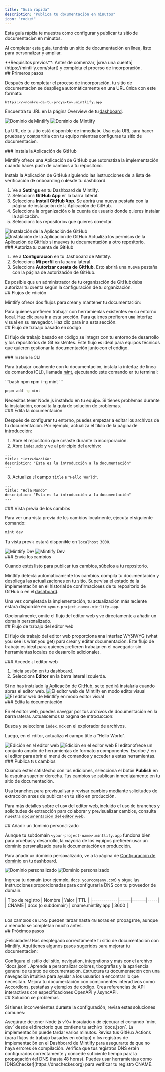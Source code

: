 ```yaml
---
title: "Guía rápida"
description: "Publica tu documentación en minutos"
icon: "rocket"
---
```


Esta guía rápida te muestra cómo configurar y publicar tu sitio de documentación en minutos.

Al completar esta guía, tendrás un sitio de documentación en línea, listo para personalizar y ampliar.

<Info>
  **Requisitos previos**: Antes de comenzar, [crea una cuenta](https://mintlify.com/start) y completa el proceso de incorporación.
</Info>

<div id="getting-started">
  ## Primeros pasos
</div>

Después de completar el proceso de incorporación, tu sitio de documentación se despliega automáticamente en una URL única con este formato:

```
https://<nombre-de-tu-proyecto>.mintlify.app
```

Encuentra tu URL en la página Overview de tu [dashboard](https://dashboard.mintlify.com/).

<Frame>
  <img src="/images/quickstart/mintlify-domain-light.png" alt="Dominio de Mintlify" className="block dark:hidden" />

  <img src="/images/quickstart/mintlify-domain-dark.png" alt="Dominio de Mintlify" className="hidden dark:block" />
</Frame>

La URL de tu sitio está disponible de inmediato. Usa esta URL para hacer pruebas y compartirla con tu equipo mientras configuras tu sitio de documentación.

<div id="install-the-github-app">
  ### Instala la Aplicación de GitHub
</div>

Mintlify ofrece una Aplicación de GitHub que automatiza la implementación cuando haces push de cambios a tu repositorio.

Instala la Aplicación de GitHub siguiendo las instrucciones de la lista de verificación de onboarding o desde tu dashboard.

1. Ve a **Settings** en tu Dashboard de Mintlify.
2. Selecciona **GitHub App** en la barra lateral.
3. Selecciona **Install GitHub App**. Se abrirá una nueva pestaña con la página de instalación de la Aplicación de GitHub.
4. Selecciona la organización o la cuenta de usuario donde quieres instalar la aplicación.
5. Selecciona los repositorios que quieres conectar.

<Frame>
  <img src="/images/quickstart/github-app-installation-light.png" alt="Instalación de la Aplicación de GitHub" className="block dark:hidden" />

  <img src="/images/quickstart/github-app-installation-dark.png" alt="Instalación de la Aplicación de GitHub" className="hidden dark:block" />
</Frame>

<Info>
  Actualiza los permisos de la Aplicación de GitHub si mueves tu documentación a otro repositorio.
</Info>

<div id="authorize-your-github-account">
  ### Autoriza tu cuenta de GitHub
</div>

1. Ve a **Configuración** en tu Dashboard de Mintlify.
2. Selecciona **Mi perfil** en la barra lateral.
3. Selecciona **Autorizar cuenta de GitHub**. Esto abrirá una nueva pestaña con la página de autorización de GitHub.

<Info>
  Es posible que un administrador de tu organización de GitHub deba autorizar tu cuenta según la configuración de tu organización.
</Info>

<div id="editing-workflows">
  ## Flujos de edición
</div>

Mintlify ofrece dos flujos para crear y mantener tu documentación:

<Card title="Flujo basado en código" icon="terminal" horizontal href="#code-based-workflow">
  Para quienes prefieren trabajar con herramientas existentes en su entorno local. Haz clic para ir a esta sección.
</Card>

<Card title="Flujo del editor web" icon="mouse-pointer-2" horizontal href="#web-editor-workflow">
  Para quienes prefieren una interfaz visual en su navegador. Haz clic para ir a esta sección.
</Card>

<div id="code-based-workflow">
  ## Flujo de trabajo basado en código
</div>

El flujo de trabajo basado en código se integra con tu entorno de desarrollo y los repositorios de Git existentes. Este flujo es ideal para equipos técnicos que quieren gestionar la documentación junto con el código.

<div id="install-the-cli">
  ### Instala la CLI
</div>

Para trabajar localmente con tu documentación, instala la interfaz de línea de comandos (CLI), llamada [mint](https://www.npmjs.com/package/mint), ejecutando este comando en tu terminal:

<CodeGroup>
  ```bash npm
  npm i -g mint
  ```

  ```bash pnpm
  pnpm add -g mint
  ```
</CodeGroup>

<Info>
  Necesitas tener Node.js instalado en tu equipo. Si tienes problemas durante la instalación, consulta la guía de solución de problemas.
</Info>

<div id="edit-the-documentation">
  ### Edita la documentación
</div>

Después de configurar tu entorno, puedes empezar a editar los archivos de tu documentación. Por ejemplo, actualiza el título de la página de introducción:

1. Abre el repositorio que creaste durante la incorporación.
2. Abre `index.mdx` y ve al principio del archivo:

```mdx index.mdx
---
title: "Introducción"
description: "Esta es la introducción a la documentación"
---
```

3. Actualiza el campo `title` a `"Hello World"`.

```mdx index.mdx {2}
---
title: "Hola Mundo"
description: "Esta es la introducción a la documentación"
---
```

<div id="preview-the-changes">
  ### Vista previa de los cambios
</div>

Para ver una vista previa de los cambios localmente, ejecuta el siguiente comando:

```bash
mint dev
```

Tu vista previa estará disponible en `localhost:3000`.

<Frame>
  <img src="/images/quickstart/mintlify-dev-light.png" alt="Mintlify Dev" className="block dark:hidden" />

  <img src="/images/quickstart/mintlify-dev-dark.png" alt="Mintlify Dev" className="hidden dark:block" />
</Frame>

<div id="push-the-changes">
  ### Envía los cambios
</div>

Cuando estés listo para publicar tus cambios, súbelos a tu repositorio.

Mintlify detecta automáticamente los cambios, compila tu documentación y despliega las actualizaciones en tu sitio. Supervisa el estado de la implementación en el historial de confirmaciones de tu repositorio de GitHub o en el [dashboard](https://dashboard.mintlify.com).

Una vez completada la implementación, tu actualización más reciente estará disponible en `<your-project-name>.mintlify.app`.

<Card title="Ir a añadir un domain personalizado" icon="arrow-down" href="#adding-a-custom-domain" horizontal>
  Opcionalmente, omite el flujo del editor web y ve directamente a añadir un domain personalizado.
</Card>

<div id="web-editor-workflow">
  ## Flujo de trabajo del editor web
</div>

El flujo de trabajo del editor web proporciona una interfaz WYSIWYG (what you see is what you get) para crear y editar documentación. Este flujo de trabajo es ideal para quienes prefieren trabajar en el navegador sin herramientas locales de desarrollo adicionales.

<div id="access-the-web-editor">
  ### Accede al editor web
</div>

1. Inicia sesión en tu [dashboard](https://dashboard.mintlify.com).
2. Selecciona **Editor** en la barra lateral izquierda.

<Info>
  Si no has instalado la Aplicación de GitHub, se te pedirá instalarla cuando abras el editor web.
</Info>

<Frame>
  <img alt="El editor web de Mintlify en modo editor visual" src="/images/quickstart/web-editor-light.png" className="block dark:hidden" />

  <img alt="El editor web de Mintlify en modo editor visual" src="/images/quickstart/web-editor-dark.png" className="hidden dark:block" />
</Frame>

<div id="edit-the-documentation">
  ### Edita la documentación
</div>

En el editor web, puedes navegar por tus archivos de documentación en la barra lateral. Actualicemos la página de introducción:

Busca y selecciona `index.mdx` en el explorador de archivos.

Luego, en el editor, actualiza el campo title a &quot;Hello World&quot;.

<Frame>
  <img alt="Edición en el editor web" src="/images/quickstart/web-editor-editing-light.png" className="block dark:hidden" />

  <img alt="Edición en el editor web" src="/images/quickstart/web-editor-editing-dark.png" className="hidden dark:block" />
</Frame>

<Tip>
  El editor ofrece un conjunto amplio de herramientas de formato y componentes. Escribe <kbd>/</kbd> en el editor para abrir el menú de comandos y acceder a estas herramientas.
</Tip>

<div id="publish-your-changes">
  ### Publica tus cambios
</div>

Cuando estés satisfecho con tus ediciones, selecciona el botón **Publish** en la esquina superior derecha. Tus cambios se publican inmediatamente en tu sitio de documentación.

<Tip>
  Usa branches para previsualizar y revisar cambios mediante solicitudes de extracción antes de publicar en tu sitio en producción.
</Tip>

Para más detalles sobre el uso del editor web, incluido el uso de branches y solicitudes de extracción para colaborar y previsualizar cambios, consulta nuestra [documentación del editor web](/es/editor/getting-started).

<div id="adding-a-custom-domain">
  ## Añadir un dominio personalizado
</div>

Aunque tu subdomain `<your-project-name>.mintlify.app` funciona bien para pruebas y desarrollo, la mayoría de los equipos prefieren usar un dominio personalizado para la documentación en producción.

Para añadir un dominio personalizado, ve a la página de [Configuración de dominio](https://dashboard.mintlify.com/settings/deployment/custom-domain) en tu dashboard.

<Frame>
  <img src="/images/quickstart/custom-domain-light.png" alt="Dominio personalizado" className="block dark:hidden" />

  <img src="/images/quickstart/custom-domain-dark.png" alt="Dominio personalizado" className="hidden dark:block" />
</Frame>

Ingresa tu domain (por ejemplo, `docs.yourcompany.com`) y sigue las instrucciones proporcionadas para configurar la DNS con tu proveedor de domain.

<Table>
  | Tipo de registro | Nombre | Valor | TTL |
  |-------------|------|-------|-----|
  | CNAME | docs (o subdomain) | cname.mintlify.app | 3600 |
</Table>

<Info>
  Los cambios de DNS pueden tardar hasta 48 horas en propagarse, aunque a menudo se completan mucho antes.
</Info>

<div id="next-steps">
  ## Próximos pasos
</div>

¡Felicidades! Has desplegado correctamente tu sitio de documentación con Mintlify. Aquí tienes algunos pasos sugeridos para mejorar tu documentación:

<Card title="Configura los ajustes globales" icon="settings" href="es/settings" horizontal>
  Configura el estilo del sitio, navigation, integrations y más con el archivo `docs.json`.
</Card>

<Card title="Personaliza tu tema" icon="paintbrush" href="es/themes" horizontal>
  Aprende a personalizar colores, tipografías y la apariencia general de tu sitio de documentación.
</Card>

<Card title="Organiza la navegación" icon="map" href="es/navigation" horizontal>
  Estructura tu documentación con una navegación intuitiva para ayudar a los usuarios a encontrar lo que necesitan.
</Card>

<Card title="Añade componentes interactivos" icon="puzzle" href="/es/components/accordions" horizontal>
  Mejora tu documentación con componentes interactivos como Accordions, pestañas y ejemplos de código.
</Card>

<Card title="Configura referencias de API" icon="code" href="/es/api-playground/overview" horizontal>
  Crea referencias de API interactivas con especificaciones OpenAPI y AsyncAPI.
</Card>

<div id="troubleshooting">
  ## Solución de problemas
</div>

Si tienes inconvenientes durante la configuración, revisa estas soluciones comunes:

<AccordionGroup>
  <Accordion title="La vista previa local no funciona">
    Asegúrate de tener Node.js v19+ instalado y de ejecutar el comando `mint dev` desde el directorio que contiene tu archivo `docs.json`.
  </Accordion>

  <Accordion title="Los cambios no se reflejan en el sitio en producción">
    La implementación puede tardar varios minutos. Revisa tus GitHub Actions (para flujos de trabajo basados en código) o los registros de implementación en el Dashboard de Mintlify para asegurarte de que no haya errores de compilación.
  </Accordion>

  <Accordion title="El dominio personalizado no se conecta">
    Verifica que tus registros DNS estén configurados correctamente y concede suficiente tiempo para la propagación del DNS (hasta 48 horas). Puedes usar herramientas como [DNSChecker](https://dnschecker.org) para verificar tu registro CNAME.
  </Accordion>
</AccordionGroup>
